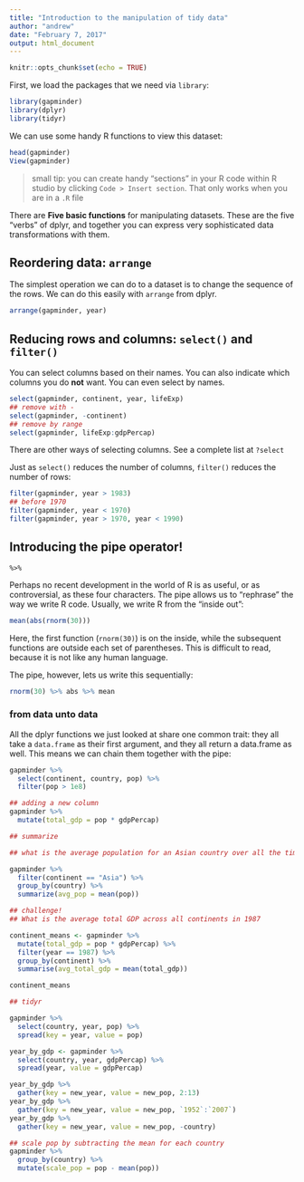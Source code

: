 ```yaml
---
title: "Introduction to the manipulation of tidy data"
author: "andrew"
date: "February 7, 2017"
output: html_document
---
```


```r
knitr::opts_chunk$set(echo = TRUE)
```

First, we load the packages that we need via `library`: 

```r
library(gapminder)
library(dplyr)
library(tidyr)
```

We can use some handy R functions to view this dataset:

```r
head(gapminder)
View(gapminder)
```

> small tip: you can create handy "sections" in your R code within R studio by clicking `Code > Insert section`. That only works when you are in a `.R` file

There are **Five basic functions** for manipulating datasets. These are the five "verbs" of dplyr, and together you can express very sophisticated data transformations with them.

## Reordering data: `arrange`

The simplest operation we can do to a dataset is to change the sequence of the rows. We can do this easily with `arrange` from dplyr.

```r
arrange(gapminder, year)
```


## Reducing rows and columns: `select()` and `filter()`

You can select columns based on their names. You can also indicate which columns you do **not** want. You can even select by names.
```r
select(gapminder, continent, year, lifeExp)
## remove with -
select(gapminder, -continent)
## remove by range
select(gapminder, lifeExp:gdpPercap)
```

There are other ways of selecting columns. See a complete list at `?select`

Just as `select()` reduces the number of columns, `filter()` reduces the number of rows:

```r
filter(gapminder, year > 1983)
## before 1970
filter(gapminder, year < 1970)
filter(gapminder, year > 1970, year < 1990)
```

## Introducing the pipe operator!

`%>%`

Perhaps no recent development in the world of R is as useful, or as controversial, as these four characters. The pipe allows us to "rephrase" the way we write R code. Usually, we write R from the "inside out": 

```r
mean(abs(rnorm(30)))
```

Here, the first function (`rnorm(30)`) is on the inside, while the subsequent functions are outside each set of parentheses. This is difficult to read, because it is not like any human language.

The pipe, however, lets us write this sequentially:

```r
rnorm(30) %>% abs %>% mean
```

### from data unto data

All the dplyr functions we just looked at share one common trait: they all take a `data.frame` as their first argument, and they all return a data.frame as well. This means we can chain them together with the pipe: 

```r
gapminder %>% 
  select(continent, country, pop) %>% 
  filter(pop > 1e8)

## adding a new column
gapminder %>% 
  mutate(total_gdp = pop * gdpPercap)

## summarize

## what is the average population for an Asian country over all the time studied

gapminder %>% 
  filter(continent == "Asia") %>% 
  group_by(country) %>% 
  summarize(avg_pop = mean(pop))

## challenge! 
## What is the average total GDP across all continents in 1987

continent_means <- gapminder %>%
  mutate(total_gdp = pop * gdpPercap) %>% 
  filter(year == 1987) %>% 
  group_by(continent) %>% 
  summarise(avg_total_gdp = mean(total_gdp))

continent_means

## tidyr

gapminder %>% 
  select(country, year, pop) %>% 
  spread(key = year, value = pop)

year_by_gdp <- gapminder %>% 
  select(country, year, gdpPercap) %>% 
  spread(year, value = gdpPercap)

year_by_gdp %>% 
  gather(key = new_year, value = new_pop, 2:13)
year_by_gdp %>% 
  gather(key = new_year, value = new_pop, `1952`:`2007`)
year_by_gdp %>% 
  gather(key = new_year, value = new_pop, -country)

## scale pop by subtracting the mean for each country
gapminder %>%
  group_by(country) %>% 
  mutate(scale_pop = pop - mean(pop))
```